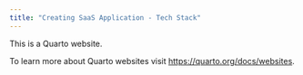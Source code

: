 ```yaml
---
title: "Creating SaaS Application - Tech Stack"
---
```


This is a Quarto website.

To learn more about Quarto websites visit <https://quarto.org/docs/websites>.
